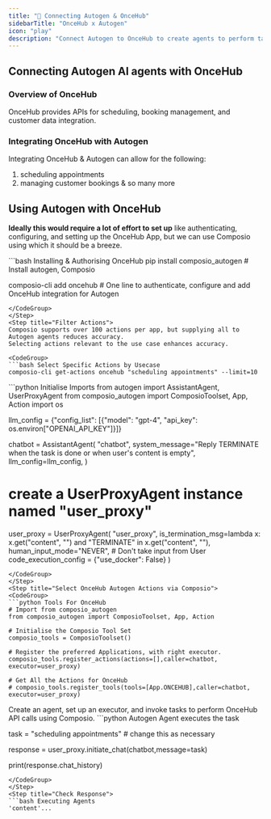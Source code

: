 ```yaml
---
title: "🚀 Connecting Autogen & OnceHub"
sidebarTitle: "OnceHub x Autogen"
icon: "play"
description: "Connect Autogen to OnceHub to create agents to perform tasks using natural language"
---
```


## Connecting Autogen AI agents with OnceHub

### Overview of OnceHub

OnceHub provides APIs for scheduling, booking management, and customer data integration.

### Integrating OnceHub with Autogen

Integrating OnceHub & Autogen can allow for the following:

1. scheduling appointments
2. managing customer bookings
& so many more

## Using Autogen with OnceHub

<Steps>
<Step title="Setting Up the Environment">

**Ideally this would require a lot of effort to set up** like authenticating, configuring, and setting up the OnceHub App, but we can use Composio using which it should be a breeze.

<CodeGroup>
```bash Installing & Authorising OnceHub
pip install composio_autogen # Install autogen, Composio 

composio-cli add oncehub # One line to authenticate, configure and add OnceHub integration for Autogen
```
</CodeGroup>
</Step>
<Step title="Filter Actions">
Composio supports over 100 actions per app, but supplying all to Autogen agents reduces accuracy.
Selecting actions relevant to the use case enhances accuracy.

<CodeGroup>
```bash Select Specific Actions by Usecase
composio-cli get-actions oncehub "scheduling appointments" --limit=10
```
</CodeGroup>

</Step>
<Step title="Import Base Packages">

<CodeGroup>
```python Initialise Imports
from autogen import AssistantAgent, UserProxyAgent
from composio_autogen import ComposioToolset, App, Action
import os

llm_config = {"config_list": [{"model": "gpt-4", "api_key": os.environ["OPENAI_API_KEY"]}]}

chatbot = AssistantAgent(
    "chatbot",
    system_message="Reply TERMINATE when the task is done or when user's content is empty",
    llm_config=llm_config,
)

# create a UserProxyAgent instance named "user_proxy"
user_proxy = UserProxyAgent(
    "user_proxy",
    is_termination_msg=lambda x: x.get("content", "") and "TERMINATE" in x.get("content", ""),
    human_input_mode="NEVER", # Don't take input from User
    code_execution_config = {"use_docker": False}
)
```
</CodeGroup>
</Step>
<Step title="Select OnceHub Autogen Actions via Composio">
<CodeGroup>
```python Tools For OnceHub
# Import from composio_autogen
from composio_autogen import ComposioToolset, App, Action

# Initialise the Composio Tool Set
composio_tools = ComposioToolset()

# Register the preferred Applications, with right executor. 
composio_tools.register_actions(actions=[],caller=chatbot, executor=user_proxy)

# Get All the Actions for OnceHub
# composio_tools.register_tools(tools=[App.ONCEHUB],caller=chatbot, executor=user_proxy) 
```
</CodeGroup>
</Step>
<Step title="Execute the Agent">
Create an agent, set up an executor, and invoke tasks to perform OnceHub API calls using Composio. 
<CodeGroup>
```python Autogen Agent executes the task

task = "scheduling appointments" # change this as necessary

response = user_proxy.initiate_chat(chatbot,message=task)

print(response.chat_history)
```
</CodeGroup>
</Step>
<Step title="Check Response">
```bash Executing Agents
'content'...
```
</Step>
</Steps>
